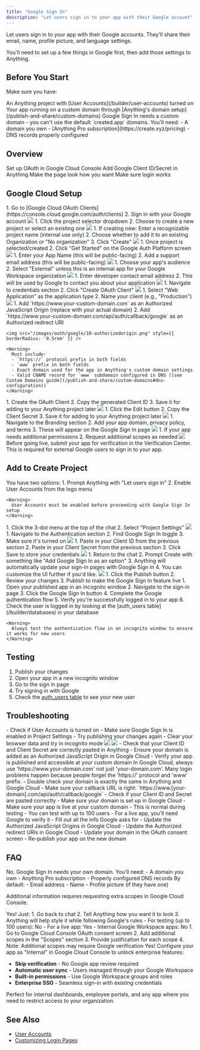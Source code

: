 ```yaml
---
title: "Google Sign In"
description: "Let users sign in to your app with their Google account"
---
```


Let users sign in to your app with their Google accounts. They'll share their email, name, profile picture, and language settings.

You'll need to set up a few things in Google first, then add those settings to Anything.

## Before You Start

Make sure you have:

<Check>
  An Anything project with [User Accounts](/builder/user-accounts) turned on
</Check>

<Check>
  Your app running on a custom domain through [Anything's domain setup](/publish-and-share/custom-domains)
</Check>

<Warning>
  Google Sign In needs a custom domain - you can't use the default `created.app` domains. You'll need:
  - A domain you own
  - [Anything Pro subscription](https://create.xyz/pricing)
  - DNS records properly configured
</Warning>

## Overview

<CardGroup cols={2}>
  <Card title="Create Google Credentials" icon="key">
    Set up OAuth in Google Cloud Console
  </Card>
  <Card title="Add to Anything" icon="plug">
    Add Google Client ID/Secret in Anything
  </Card>
  <Card title="Add the Google Login UI to your sign in pages" icon="pencil">
    Make the page look how you want
  </Card>
  <Card title="Test flow" icon="check-circle">
    Make sure login works
  </Card>
</CardGroup>

## Google Cloud Setup

<Steps>
  <Step title="Access Google Cloud OAuth Clients">
    1. Go to [Google Cloud OAuth Clients](https://console.cloud.google.com/auth/clients)
    2. Sign in with your Google account
    <img src="/images/auth/google/1-gotoclients.png" style={{ borderRadius: '0.5rem' }} />
  </Step>

  <Step title="Select or Create Project">
    1. Click the project selector dropdown
    2. Choose to create a new project or select an existing one
    <img src="/images/auth/google/2-selectormakenewproject.png" style={{ borderRadius: '0.5rem' }} />
  </Step>

  <Step title="Configure New Project">
    1. If creating new: Enter a recognizable project name (internal use only)
    2. Choose whether to add it to an existing Organization or "No organization"
    3. Click "Create"
    <img src="/images/auth/google/3-nameprojectaddtoorg.png" style={{ borderRadius: '0.5rem' }} />
  </Step>

  <Step title="Initialize Google Auth Platform">
    1. Once project is selected/created
    2. Click "Get Started" on the Google Auth Platform screen
    <img src="/images/auth/google/4-hitgetstartedfromproject.png" style={{ borderRadius: '0.5rem' }} />
  </Step>

  <Step title="Configure App Information">
    1. Enter your App Name (this will be public-facing)
    2. Add a support email address (this will be public-facing)
    <img src="/images/auth/google/5-addappnamesupportemail.png" style={{ borderRadius: '0.5rem' }} />
  </Step>

  <Step title="Select User Type">
    1. Choose your app's audience
    2. Select "External" unless this is an internal app for your Google Workspace organization
    <img src="/images/auth/google/6-decideaudience.png" style={{ borderRadius: '0.5rem' }} />
  </Step>

  <Step title="Add Contact Information">
    1. Enter developer contact email address
    2. This will be used by Google to contact you about your application
    <img src="/images/auth/google/7-addcontactinfo.png" style={{ borderRadius: '0.5rem' }} />
  </Step>

  <Step title="Create OAuth Client">
    1. Navigate to credentials section
    2. Click "Create OAuth Client"
    <img src="/images/auth/google/8-createoauthclient.png" style={{ borderRadius: '0.5rem' }} />
  </Step>

  <Step title="Configure OAuth Client">
    1. Select "Web Application" as the application type
    2. Name your client (e.g., "Production")
    <img src="/images/auth/google/9-webapplicationclientname.png" style={{ borderRadius: '0.5rem' }} />
  </Step>

  <Step title="Configure Authorized Origin and Redirect URI">
    1. Add `https://www.your-custom-domain.com` as an Authorized JavaScript Origin (replace with your actual domain)
    2. Add `https://www.your-custom-domain.com/api/auth/callback/google` as an Authorized redirect URI

    <img src="/images/auth/google/10-authorizedorigin.png" style={{ borderRadius: '0.5rem' }} />

    <Warning>
      Must include:
      - `https://` protocol prefix in both fields
      - `www` prefix in both fields
      - Exact domain used for the app in Anything's custom domain settings
      - Valid CNAME record for `www` subdomain configured in DNS ([see Custom Domains guide](/publish-and-share/custom-domains#dns-configuration))
    </Warning>
  </Step>

  <Step title="Copy Client ID">
    1. Create the OAuth Client
    2. Copy the generated Client ID
    3. Save it for adding to your Anything project later
    <img src="/images/auth/google/11-copyclientid.png" style={{ borderRadius: '0.5rem' }} />
  </Step>

  <Step title="Copy Client Secret">
    1. Click the Edit button
    2. Copy the Client Secret
    3. Save it for adding to your Anything project later
    <img src="/images/auth/google/12-copyclientsecret.png" style={{ borderRadius: '0.5rem' }} />
  </Step>

  <Step title="Customize Branding (Optional)">
    1. Navigate to the Branding section
    2. Add your app domain, privacy policy, and terms
    3. These will appear on the Google Sign In page
    <img src="/images/auth/google/13-customizebranding.png" style={{ borderRadius: '0.5rem' }} />
  </Step>

  <Step title="Configure Additional Scopes (Optional)">
    1. If your app needs additional permissions
    2. Request additional scopes as needed
    <img src="/images/auth/google/14-optionaladdscopes.png" style={{ borderRadius: '0.5rem' }} />
  </Step>

  <Step title="Submit for Verification (Later)">
    <Warning>
      Before going live, submit your app for verification in the Verification Center.
      This is required for external Google users to sign in to your app.
    </Warning>
  </Step>
</Steps>

## Add to Create Project

<Steps>
  <Step title="Enable User Accounts in your Anything project">
    You have two options:
    1. Prompt Anything with "Let users sign in"
    2. Enable User Accounts from the logo menu
    
    <Warning>
      User Accounts must be enabled before proceeding with Google Sign In setup
    </Warning>
  </Step>

  <Step title="Access Project Settings">
    1. Click the 3-dot menu at the top of the chat
    2. Select "Project Settings"
    <img src="/images/auth/google/15-3dotprojectsettings.png" style={{ borderRadius: '0.5rem' }} />
  </Step>

  <Step title="Enable Google Sign In">
    1. Navigate to the Authentication section
    2. Find Google Sign In toggle
    3. Make sure it's turned on
    <img src="/images/auth/google/16-enablegooglesignin.png" style={{ borderRadius: '0.5rem' }} />
  </Step>

  <Step title="Add Google Credentials">
    1. Paste in your Client ID from the previous section
    2. Paste in your Client Secret from the previous section
    3. Click Save to store your credentials
    <img src="/images/auth/google/17-pasteclientidsecret.png" style={{ borderRadius: '0.5rem' }} />
  </Step>

  <Step title="Add Sign In UI">
    1. Return to the chat
    2. Prompt Create with something like "Add Google Sign In as an option"
    3. Anything will automatically update your sign-in pages with Google Sign In
    4. You can customize the UI further if you'd like. 
    <img src="/images/auth/google/18-promptcreateaddsignin.png" style={{ borderRadius: '0.5rem' }} />
  </Step>

  <Step title="Publish Your App">
    1. Click the Publish button
    2. Review your changes
    3. Publish to make the Google Sign In feature live
  </Step>

  <Step title="Test the Flow">
    1. Open your published app in an incognito window
    2. Navigate to the sign-in page
    3. Click the Google Sign In button
    4. Complete the Google authentication flow
    5. Verify you're successfully logged in to your app
    6. Check the user is logged in by looking at the [auth_users table](/builder/databases) in your database
    
    <Warning>
      Always test the authentication flow in an incognito window to ensure it works for new users
    </Warning>
  </Step>
</Steps>

## Testing

1. Publish your changes
2. Open your app in a new incognito window
3. Go to the sign in page
4. Try signing in with Google
5. Check the [auth_users table](/builder/databases) to see your new user

## Troubleshooting

<Accordion title="Can't see the Google button">
  - Check if User Accounts is turned on
  - Make sure Google Sign In is enabled in Project Settings
  - Try publishing your changes again
  - Clear your browser data and try in incognito mode
</Accordion>

<Accordion title="Getting 'Access Blocked: This app's request is not valid'">
  <img src="/images/auth/google/error-requestinvalid.png" style={{ borderRadius: '0.5rem' }} />
  <img src="/images/auth/google/error-requestinvaliddetails.png" style={{ borderRadius: '0.5rem' }} />
  - Check that your Client ID and Client Secret are correctly pasted in Anything
  - Ensure your domain is added as an Authorized JavaScript Origin in Google Cloud
  - Verify your app is published and accessible at your custom domain
  <Tip>
    In Google Cloud, always use 'https://www.your-domain.com' not just 'your-domain.com'. Many login problems happen because people forget the 'https://' protocol and 'www' prefix.
  </Tip>

</Accordion>

<Accordion title="Login not working">
  - Double check your domain is exactly the same in Anything and Google Cloud
  - Make sure your callback URL is right: `https://www.[your-domain].com/api/auth/callback/google`
  - Check if your Client ID and Secret are pasted correctly
  - Make sure your domain is set up in Google Cloud
  - Make sure your app is live at your custom domain
</Accordion>

<Accordion title="Seeing 'App not verified by Google'">
  - This is normal during testing
  - You can test with up to 100 users
  - For a live app, you'll need Google to verify it
  - Fill out all the info Google asks for
</Accordion>

<Accordion title="Users can't sign in after domain change">
  - Update the Authorized JavaScript Origins in Google Cloud
  - Update the Authorized redirect URIs in Google Cloud
  - Update your domain in the OAuth consent screen
  - Re-publish your app on the new domain
</Accordion>

## FAQ

<Accordion title="Can I use created.app domains?">
  No, Google Sign In needs your own domain. You'll need:
  - A domain you own
  - Anything Pro subscription
  - Properly configured DNS records
</Accordion>

<Accordion title="What user info do I get?">
  By default:
  - Email address
  - Name
  - Profile picture (if they have one)
  
  Additional information requires requesting extra scopes in Google Cloud Console.
</Accordion>

<Accordion title="Can I change how the login button looks?">
  Yes! Just:
  1. Go back to chat
  2. Tell Anything how you want it to look
  3. Anything will help style it while following Google's rules
</Accordion>

<Accordion title="Do I need Google to verify my app?">
  - For testing (up to 100 users): No
  - For a live app: Yes
  - Internal Google Workspace apps: No
</Accordion>

<Accordion title="How do I add more permissions/scopes?">
  1. Go to Google Cloud Console OAuth consent screen
  2. Add additional scopes in the "Scopes" section
  3. Provide justification for each scope
  4. Note: Additional scopes may require Google verification
</Accordion>

<Accordion title="Can I use Google Auth for internal tools and permissioning?">
  Yes! Configure your app as "Internal" in Google Cloud Console to unlock enterprise features:

  - **Skip verification** - No Google app review required
  - **Automatic user sync** - Users managed through your Google Workspace
  - **Built-in permissions** - Use Google Workspace groups and roles
  - **Enterprise SSO** - Seamless sign-in with existing credentials

  Perfect for internal dashboards, employee portals, and any app where you need to restrict access to your organization.
</Accordion>

## See Also

- [User Accounts](/builder/user-accounts)
- [Customizing Login Pages](/builder/user-accounts#customizing-auth-pages)
